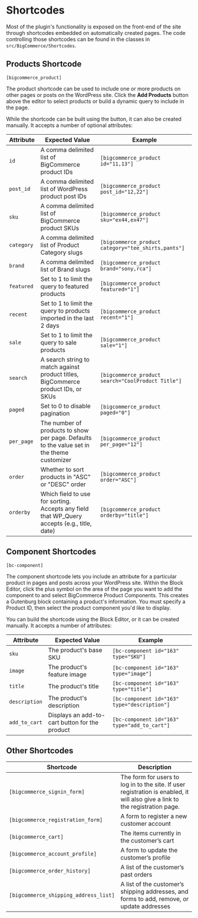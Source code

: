 # Shortcodes

Most of the plugin's functionality is exposed on the front-end of the site through shortcodes embedded on automatically created pages. The code controlling those shortcodes can be found in the classes in `src/BigCommerce/Shortcodes`.

## Products Shortcode

`[bigcommerce_product]`

The product shortcode can be used to include one or more products on other pages or posts on the WordPress site. Click the **Add Products** button above the editor to select products or build a dynamic query to include in the page.

While the shortcode can be built using the button, it can also be created manually. It accepts a number of optional attributes:

|Attribute|Expected Value|Example|
|-|-|-|
|`id`|A comma delimited list of BigCommerce product IDs        |`[bigcommerce_product id="11,13"]`|
|`post_id`|A comma delimited list of WordPress product post IDs|`[bigcommerce_product post_id="12,22"]`|
|`sku`|A comma delimited list of BigCommerce product SKUs|`[bigcommerce_product sku="ex44,ex47"]`|
|`category`|A comma delimited list of Product Category slugs|`[bigcommerce_product category="tee_shirts,pants"]`|
|`brand`| A comma delimited list of Brand slugs|`[bigcommerce_product brand="sony,rca"]`|
|`featured`|Set to 1 to limit the query to featured products  |`[bigcommerce_product featured="1"]`|
|`recent`|Set to 1 to limit the query to products imported in the last 2 days |`[bigcommerce_product recent="1"]`|
|`sale`|Set to 1 to limit the query to sale products|`[bigcommerce_product sale="1"]`|
|`search`|A search string to match against product titles, BigCommerce product IDs, or SKUs|`[bigcommerce_product search="CoolProduct Title"]`|
|`paged`| Set to 0 to disable pagination  |`[bigcommerce_product paged="0"]`|
|`per_page`|The number of products to show per page. Defaults to the value set in the theme customizer|`[bigcommerce_product per_page="12"]`|
|`order`|Whether to sort products in "ASC" or "DESC" order|`[bigcommerce_product order="ASC"]`|
|`orderby`|Which field to use for sorting. Accepts any field that WP_Query accepts (e.g., title, date)|`[bigcommerce_product orderby="title"]`|

## Component Shortcodes

`[bc-component]`

The component shortcode lets you include an attribute for a particular product in pages and posts across your WordPress site. Within the Block Editor, click the plus symbol on the area of the page you want to add the component to and select BigCommerce Product Components. This creates a Gutenburg block containing a product's information. You must specify a Product ID, then select the product component you'd like to display.

You can build the shortcode using the Block Editor, or it can be created manually. It accepts a number of attributes:

|Attribute|Expected Value|Example|
|-|-|-|
|`sku`|The product's base SKU|`[bc-component id="163" type="SKU"]`|
|`image`|The product's feature image|`[bc-component id="163" type="image"]`|
|`title`|The product's title|`[bc-component id="163" type="title"]`|
|`description`|The product's description|`[bc-component id="163" type="description"]`|
|`add_to_cart`| Displays an add-to-cart button for the product |`[bc-component id="163" type="add_to_cart"]`|

## Other Shortcodes

|Shortcode|Description|
|-|-|
|`[bigcommerce_signin_form]` | The form for users to log in to the site. If user registration is enabled, it will also give a link to the registration page. |
|`[bigcommerce_registration_form]`| A form to register a new customer account |
|`[bigcommerce_cart]`| The items currently in the customer’s cart |
|`[bigcommerce_account_profile]`| A form to update the customer’s profile |
|`[bigcommerce_order_history]`| A list of the customer’s past orders |
|`[bigcommerce_shipping_address_list]`| A list of the customer’s shipping addresses, and forms to add, remove, or update addresses |
